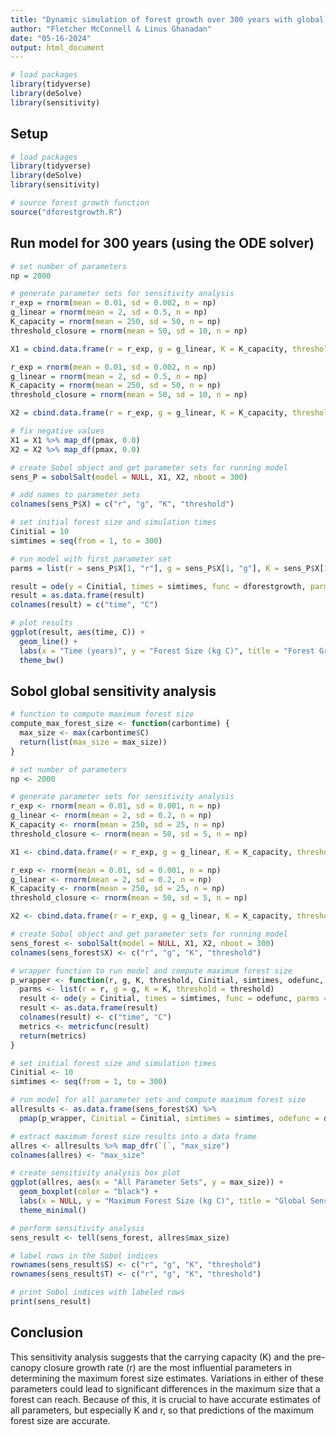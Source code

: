 ```yaml
---
title: "Dynamic simulation of forest growth over 300 years with global sensitivity analysis"
author: "Fletcher McConnell & Linus Ghanadan"
date: "05-16-2024"
output: html_document
---
```


```r
# load packages
library(tidyverse)
library(deSolve)
library(sensitivity)
```

## Setup

```r
# load packages
library(tidyverse)
library(deSolve)
library(sensitivity)

# source forest growth function
source("dforestgrowth.R")
```

## Run model for 300 years (using the ODE solver)

```r
# set number of parameters
np = 2000

# generate parameter sets for sensitivity analysis
r_exp = rnorm(mean = 0.01, sd = 0.002, n = np)
g_linear = rnorm(mean = 2, sd = 0.5, n = np)
K_capacity = rnorm(mean = 250, sd = 50, n = np)
threshold_closure = rnorm(mean = 50, sd = 10, n = np)

X1 = cbind.data.frame(r = r_exp, g = g_linear, K = K_capacity, threshold = threshold_closure)

r_exp = rnorm(mean = 0.01, sd = 0.002, n = np)
g_linear = rnorm(mean = 2, sd = 0.5, n = np)
K_capacity = rnorm(mean = 250, sd = 50, n = np)
threshold_closure = rnorm(mean = 50, sd = 10, n = np)

X2 = cbind.data.frame(r = r_exp, g = g_linear, K = K_capacity, threshold = threshold_closure)

# fix negative values
X1 = X1 %>% map_df(pmax, 0.0)
X2 = X2 %>% map_df(pmax, 0.0)

# create Sobol object and get parameter sets for running model
sens_P = sobolSalt(model = NULL, X1, X2, nboot = 300)

# add names to parameter sets
colnames(sens_P$X) = c("r", "g", "K", "threshold")

# set initial forest size and simulation times
Cinitial = 10
simtimes = seq(from = 1, to = 300)

# run model with first parameter set
parms = list(r = sens_P$X[1, "r"], g = sens_P$X[1, "g"], K = sens_P$X[1, "K"], threshold = sens_P$X[1, "threshold"])

result = ode(y = Cinitial, times = simtimes, func = dforestgrowth, parms = parms)
result = as.data.frame(result)
colnames(result) = c("time", "C")

# plot results
ggplot(result, aes(time, C)) +
  geom_line() +
  labs(x = "Time (years)", y = "Forest Size (kg C)", title = "Forest Growth Trajectory") +
  theme_bw()
```

## Sobol global sensitivity analysis

```r
# function to compute maximum forest size
compute_max_forest_size <- function(carbontime) {
  max_size <- max(carbontime$C)
  return(list(max_size = max_size))
}

# set number of parameters
np <- 2000

# generate parameter sets for sensitivity analysis
r_exp <- rnorm(mean = 0.01, sd = 0.001, n = np)
g_linear <- rnorm(mean = 2, sd = 0.2, n = np)
K_capacity <- rnorm(mean = 250, sd = 25, n = np)
threshold_closure <- rnorm(mean = 50, sd = 5, n = np)

X1 <- cbind.data.frame(r = r_exp, g = g_linear, K = K_capacity, threshold = threshold_closure)

r_exp <- rnorm(mean = 0.01, sd = 0.001, n = np)
g_linear <- rnorm(mean = 2, sd = 0.2, n = np)
K_capacity <- rnorm(mean = 250, sd = 25, n = np)
threshold_closure <- rnorm(mean = 50, sd = 5, n = np)

X2 <- cbind.data.frame(r = r_exp, g = g_linear, K = K_capacity, threshold = threshold_closure)

# create Sobol object and get parameter sets for running model
sens_forest <- sobolSalt(model = NULL, X1, X2, nboot = 300)
colnames(sens_forest$X) <- c("r", "g", "K", "threshold")

# wrapper function to run model and compute maximum forest size
p_wrapper <- function(r, g, K, threshold, Cinitial, simtimes, odefunc, metricfunc) {
  parms <- list(r = r, g = g, K = K, threshold = threshold)
  result <- ode(y = Cinitial, times = simtimes, func = odefunc, parms = parms)
  result <- as.data.frame(result)
  colnames(result) <- c("time", "C")
  metrics <- metricfunc(result)
  return(metrics)
}

# set initial forest size and simulation times
Cinitial <- 10
simtimes <- seq(from = 1, to = 300)

# run model for all parameter sets and compute maximum forest size
allresults <- as.data.frame(sens_forest$X) %>%
  pmap(p_wrapper, Cinitial = Cinitial, simtimes = simtimes, odefunc = dforestgrowth, metricfunc = compute_max_forest_size)

# extract maximum forest size results into a data frame
allres <- allresults %>% map_dfr(`[`, "max_size")
colnames(allres) <- "max_size"

# create sensitivity analysis box plot
ggplot(allres, aes(x = "All Parameter Sets", y = max_size)) +
  geom_boxplot(color = "black") +
  labs(x = NULL, y = "Maximum Forest Size (kg C)", title = "Global Sensitivity Analysis: Impact of Varying Parameters on Maximum Forest Size") +
  theme_minimal()
```

```r
# perform sensitivity analysis
sens_result <- tell(sens_forest, allres$max_size)

# label rows in the Sobol indices
rownames(sens_result$S) <- c("r", "g", "K", "threshold")
rownames(sens_result$T) <- c("r", "g", "K", "threshold")

# print Sobol indices with labeled rows
print(sens_result)
```


## Conclusion

This sensitivity analysis suggests that the carrying capacity (K) and the pre-canopy closure growth rate (r) are the most influential parameters in determining the maximum forest size estimates. Variations in either of these parameters could lead to significant differences in the maximum size that a forest can reach. Because of this, it is crucial to have accurate estimates of all parameters, but especially K and r, so that predictions of the maximum forest size are accurate. 

